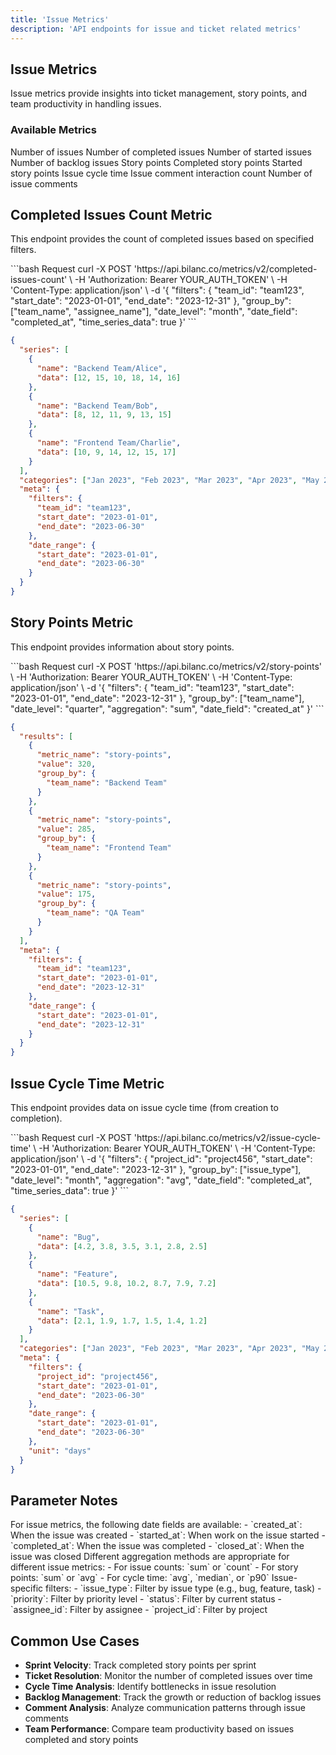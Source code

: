 ```yaml
---
title: 'Issue Metrics'
description: 'API endpoints for issue and ticket related metrics'
---
```


## Issue Metrics

Issue metrics provide insights into ticket management, story points, and team productivity in handling issues.

### Available Metrics

<ParamField path="issues-count" type="string">
  Number of issues
</ParamField>

<ParamField path="completed-issues-count" type="string">
  Number of completed issues
</ParamField>

<ParamField path="started-issues-count" type="string">
  Number of started issues
</ParamField>

<ParamField path="backlog-issues-count" type="string">
  Number of backlog issues
</ParamField>

<ParamField path="story-points" type="string">
  Story points
</ParamField>

<ParamField path="completed-story-points" type="string">
  Completed story points
</ParamField>

<ParamField path="started-story-points" type="string">
  Started story points
</ParamField>

<ParamField path="issue-cycle-time" type="string">
  Issue cycle time
</ParamField>

<ParamField path="issue-comment-interactions-count" type="string">
  Issue comment interaction count
</ParamField>

<ParamField path="issue-comments-count" type="string">
  Number of issue comments
</ParamField>

## Completed Issues Count Metric

This endpoint provides the count of completed issues based on specified filters.

<CodeGroup>
```bash Request
curl -X POST 'https://api.bilanc.co/metrics/v2/completed-issues-count' \
  -H 'Authorization: Bearer YOUR_AUTH_TOKEN' \
  -H 'Content-Type: application/json' \
  -d '{
    "filters": {
      "team_id": "team123",
      "start_date": "2023-01-01",
      "end_date": "2023-12-31"
    },
    "group_by": ["team_name", "assignee_name"],
    "date_level": "month",
    "date_field": "completed_at",
    "time_series_data": true
  }'
```

```json Response
{
  "series": [
    {
      "name": "Backend Team/Alice",
      "data": [12, 15, 10, 18, 14, 16]
    },
    {
      "name": "Backend Team/Bob",
      "data": [8, 12, 11, 9, 13, 15]
    },
    {
      "name": "Frontend Team/Charlie",
      "data": [10, 9, 14, 12, 15, 17]
    }
  ],
  "categories": ["Jan 2023", "Feb 2023", "Mar 2023", "Apr 2023", "May 2023", "Jun 2023"],
  "meta": {
    "filters": {
      "team_id": "team123",
      "start_date": "2023-01-01",
      "end_date": "2023-06-30"
    },
    "date_range": {
      "start_date": "2023-01-01",
      "end_date": "2023-06-30"
    }
  }
}
```
</CodeGroup>

## Story Points Metric

This endpoint provides information about story points.

<CodeGroup>
```bash Request
curl -X POST 'https://api.bilanc.co/metrics/v2/story-points' \
  -H 'Authorization: Bearer YOUR_AUTH_TOKEN' \
  -H 'Content-Type: application/json' \
  -d '{
    "filters": {
      "team_id": "team123",
      "start_date": "2023-01-01",
      "end_date": "2023-12-31"
    },
    "group_by": ["team_name"],
    "date_level": "quarter",
    "aggregation": "sum",
    "date_field": "created_at"
  }'
```

```json Response
{
  "results": [
    {
      "metric_name": "story-points",
      "value": 320,
      "group_by": {
        "team_name": "Backend Team"
      }
    },
    {
      "metric_name": "story-points",
      "value": 285,
      "group_by": {
        "team_name": "Frontend Team"
      }
    },
    {
      "metric_name": "story-points",
      "value": 175,
      "group_by": {
        "team_name": "QA Team"
      }
    }
  ],
  "meta": {
    "filters": {
      "team_id": "team123",
      "start_date": "2023-01-01",
      "end_date": "2023-12-31"
    },
    "date_range": {
      "start_date": "2023-01-01",
      "end_date": "2023-12-31"
    }
  }
}
```
</CodeGroup>

## Issue Cycle Time Metric

This endpoint provides data on issue cycle time (from creation to completion).

<CodeGroup>
```bash Request
curl -X POST 'https://api.bilanc.co/metrics/v2/issue-cycle-time' \
  -H 'Authorization: Bearer YOUR_AUTH_TOKEN' \
  -H 'Content-Type: application/json' \
  -d '{
    "filters": {
      "project_id": "project456",
      "start_date": "2023-01-01",
      "end_date": "2023-12-31"
    },
    "group_by": ["issue_type"],
    "date_level": "month",
    "aggregation": "avg",
    "date_field": "completed_at",
    "time_series_data": true
  }'
```

```json Response
{
  "series": [
    {
      "name": "Bug",
      "data": [4.2, 3.8, 3.5, 3.1, 2.8, 2.5]
    },
    {
      "name": "Feature",
      "data": [10.5, 9.8, 10.2, 8.7, 7.9, 7.2]
    },
    {
      "name": "Task",
      "data": [2.1, 1.9, 1.7, 1.5, 1.4, 1.2]
    }
  ],
  "categories": ["Jan 2023", "Feb 2023", "Mar 2023", "Apr 2023", "May 2023", "Jun 2023"],
  "meta": {
    "filters": {
      "project_id": "project456",
      "start_date": "2023-01-01",
      "end_date": "2023-06-30"
    },
    "date_range": {
      "start_date": "2023-01-01",
      "end_date": "2023-06-30"
    },
    "unit": "days"
  }
}
```
</CodeGroup>

## Parameter Notes

<ResponseField name="date_field" type="string">
  For issue metrics, the following date fields are available:
  - `created_at`: When the issue was created
  - `started_at`: When work on the issue started
  - `completed_at`: When the issue was completed
  - `closed_at`: When the issue was closed
</ResponseField>

<ResponseField name="aggregation" type="string">
  Different aggregation methods are appropriate for different issue metrics:
  - For issue counts: `sum` or `count`
  - For story points: `sum` or `avg`
  - For cycle time: `avg`, `median`, or `p90`
</ResponseField>

<ResponseField name="filters" type="object">
  Issue-specific filters:
  - `issue_type`: Filter by issue type (e.g., bug, feature, task)
  - `priority`: Filter by priority level
  - `status`: Filter by current status
  - `assignee_id`: Filter by assignee
  - `project_id`: Filter by project
</ResponseField>

## Common Use Cases

- **Sprint Velocity**: Track completed story points per sprint
- **Ticket Resolution**: Monitor the number of completed issues over time
- **Cycle Time Analysis**: Identify bottlenecks in issue resolution
- **Backlog Management**: Track the growth or reduction of backlog issues
- **Comment Analysis**: Analyze communication patterns through issue comments
- **Team Performance**: Compare team productivity based on issues completed and story points